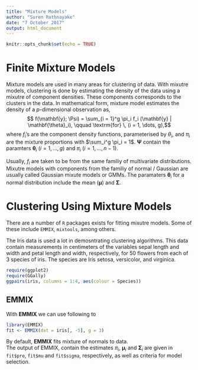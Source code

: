 ---
title: "Mixture Models"
author: "Suren Rathnayake"
date: "7 October 2017"
output: html_document
---

```{r setup, include=FALSE}
knitr::opts_chunk$set(echo = TRUE)
```

# Finite Mixture Models
Mixture models are used in many areas for clustering of data.
With mixutre models, clustering is done by estimating the density
of the data using a mixutre of component densities.
These components corresponds to the clusters in the data.
In mathematical form, mixture model estimates the density of a 
$p$-dimensional observation as,
$$ f(\mathbf{y}; \Psi) = \sum_{i = 1}^g \pi_i f_i (\mathbf{y} | \mathbf{\theta}_i), \qquad \textrm{for} \, (i = 1, \dots, g),$$
where $f_i$'s are the component density functions, 
parameterised by $\theta_i$, and $\pi_i$ are the mixture proportions
with $\sum_i^g \pi_i = 1$. $\mathbf{\Psi}$ contain the 
paramters $\mathbf{\theta}_i$ ($i = 1, \dots, g$) and
$\pi_i$ ($i = 1, \dots, n-1$).


Usually, $f_i$ are taken to be from the same familiy of multivariate
distributions. 
Mixutre models with components from the familiy of
normal / Gaussian are usually called Gaussian mixute models or
GMMs.
The paramaters $\mathbf{\theta}_i$  for a normal
distribution include the mean ($\mathbf{\mu}$) and
$\mathbf{\Sigma}$.


# Clustering Using Mixture Models

There are a number of `R` packages exists for fitting 
mixutre models. Some of these include
`EMMIX`, `mixtools`, among others.

The Iris data is used a lot in demosntrating clustering algorithms.
This data contain measurements in centimeters of the variables 
sepal length and width and petal length and width, respectively, 
for 50 flowers from each of 3 species of iris. 
The species are Iris setosa, versicolor, and virginica.

```{r, message=FALSE, warning=FALSE}
require(ggplot2)
require(GGally)
ggpairs(iris, columns = 1:4, aes(colour = Species))
```

## EMMIX
With **EMMIX** we can use following to 
```{r, message=FALSE, warning=FALSE, results='hide'}
library(EMMIX)
fit <- EMMIX(dat = iris[, -5], g = 3)
```

By default, **EMMIX** fits mixture of normals to
data.  
The output of EMMIX, contain
the estimates $\pi_i$, $\mathbf{\mu}_i$ and $\mathbf{\Sigma}_i$
are given in `fit$pro`, `fit$mu` and `fit$sigma`, respectively,
as well as criteria for model selection. 










